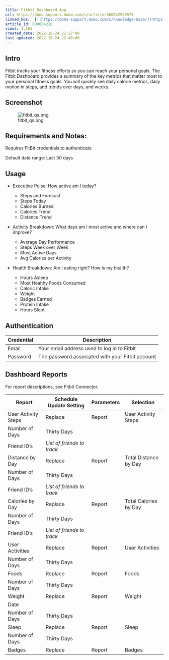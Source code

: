 ```yaml
---
title: Fitbit Dashboard App
url: https://domo-support.domo.com/s/article/360042933574
linked_kbs:  ['[https://domo-support.domo.com/s/knowledge-base/](https://domo-support.domo.com/s/knowledge-base/)', '[https://domo-support.domo.com/s/](https://domo-support.domo.com/s/)', '[https://domo-support.domo.com/s/topic/0TO5w000000ZampGAC](https://domo-support.domo.com/s/topic/0TO5w000000ZampGAC)', '[https://domo-support.domo.com/s/topic/0TO5w000000Zan9GAC](https://domo-support.domo.com/s/topic/0TO5w000000Zan9GAC)', '[https://domo-support.domo.com/s/article/360042933574](https://domo-support.domo.com/s/article/360042933574)', '[https://domo-support.domo.com/s/topic/0TO5w000000Zan9GAC/available-apps](https://domo-support.domo.com/s/topic/0TO5w000000Zan9GAC/available-apps)', '[https://domo-support.domo.com/s/article/360043429933](https://domo-support.domo.com/s/article/360043429933)', '[https://domo-support.domo.com/s/article/360043429953](https://domo-support.domo.com/s/article/360043429953)', '[https://domo-support.domo.com/s/article/360042925494](https://domo-support.domo.com/s/article/360042925494)', '[https://domo-support.domo.com/s/article/360043429913](https://domo-support.domo.com/s/article/360043429913)', '[https://domo-support.domo.com/s/article/4408174643607](https://domo-support.domo.com/s/article/4408174643607)', '[https://domo-support.domo.com/s/login/](https://domo-support.domo.com/s/login/)']
article_id: 000004210
views: 1,103
created_date: 2022-10-24 21:27:00
last updated: 2022-10-24 22:40:00
---
```




Intro
-----


Fitbit tracks your fitness efforts so you can reach your personal goals. The Fitbit Dashboard provides a summary of the key metrics that matter most to your personal fitness goals. You will quickly see daily calorie metrics, daily motion in steps, and trends over days, and weeks.


Screenshot
----------


![fitbit_qs.png](fitbit_qs.png)


Requirements and Notes:
-----------------------


Requires FitBit credentials to authenticate 


Default date range: Last 30 days


Usage
-----


* Executive Pulse: How active am I today?


	+ Steps and Forecast
	+ Steps Today
	+ Calories Burned
	+ Calories Trend
	+ Distance Trend
* Activity Breakdown: What days am I most active and where can I improve?


	+ Average Day Performance
	+ Steps Week over Week
	+ Most Active Days
	+ Avg Calories per Activity
* Health Breakdown: Am I eating right? How is my health?


	+ Hours Asleep
	+ Most Healthy Foods Consumed
	+ Caloric Intake
	+ Weight
	+ Badges Earned
	+ Protein Intake
	+ Hours Slept


Authentication
--------------




| Credential | Description |
| --- | --- |
| Email | Your email address used to log in to Fitbit |
| Password | The password associated with your Fitbit account |


Dashboard Reports
-----------------


For report descriptions, see Fitbit Connector.




| Report | Schedule Update Setting | Parameters | Selection |
| --- | --- | --- | --- |
| User Activity Steps | Replace | Report | User Activity Steps |
| Number of Days | Thirty Days |
| Friend ID’s | *List of friends to track* |
| Distance by Day | Replace | Report | Total Distance by Day |
| Number of Days | Thirty Days |
| Friend ID’s | *List of friends to track* |
| Calories by Day | Replace | Report | Total Calories by Day |
| Number of Days | Thirty Days |
| Friend ID’s | *List of friends to track* |
| User Activities | Replace | Report | User Activities |
| Number of Days | Thirty Days |
| Foods | Replace | Report | Foods |
| Number of Days | Thirty Days |
| Weight | Replace | Report | Weight |
| Date |   |
| Number of Days | Thirty Days |
| Sleep | Replace | Report | Sleep |
| Number of Days | Thirty Days |
| Badges | Replace | Report | Badges |


